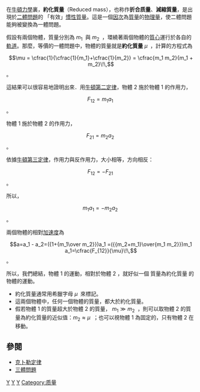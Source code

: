 {{noteTA
|G1=物理學
}}
{{Unreferenced|time=2014-04-05T20:52:55+00:00}}
在[[牛頓力學|牛頓力學]]裏，'''約化質量'''（Reduced mass），也称作'''折合质量'''、'''減縮質量'''，是出現於[[二體問題|二體問題]]的 「有效」[[慣性質量|慣性質量]]。這是一個[[因次|因次]]為[[質量|質量]]的[[物理量|物理量]]，使二體問題能夠被變換為一體問題。

假設有兩個物體，質量分別為 <math>m_{1}\!\,</math> 與 <math>m_{2}\!\,</math> ，環繞著兩個物體的[[質心|質心]]運行於各自的[[軌道|軌道]]。那麼，等價的一體問題中，物體的質量就是'''約化質量 ''' <math>\mu\!\,</math> ，計算的方程式為
:<math>\mu = \cfrac{1}{\cfrac{1}{m_1}+\cfrac{1}{m_2}} = \cfrac{m_1 m_2}{m_1 + m_2}\!\,</math> 。

這結果可以很容易地證明出來．用[[牛頓第二定律|牛頓第二定律]]，物體 2 施於物體 1 的作用力，
:<math>F_{12} = m_1 a_1 \!\,</math> 。

物體 1 施於物體 2 的作用力，
:<math>F_{21} = m_2 a_2 \!\,</math> 。

依據[[牛頓第三定律|牛頓第三定律]]，作用力與反作用力，大小相等，方向相反：
:<math>F_{12} = - F_{21}\!\,</math> 。

所以，
:<math>m_1 a_1 = - m_2 a_2 \!\,</math> 。

兩個物體的相對[[加速度|加速度]]為
:<math>a=a_1 - a_2=({1+{m_1\over m_2}})a_1 =({{m_2+m_1}\over{m_1 m_2}})m_1 a_1=\cfrac{F_{12}}{\mu}\!\,</math> 。

所以，我們總結，物體 1 的運動，相對於物體 2 ，就好似一個 質量為約化質量 的物體的運動。

*約化質量通常用希臘字母 <math>\mu\!\,</math> 來標記。
*這兩個物體中，任何一個物體的質量，都大於約化質量。
*假若物體 1 的質量超大於物體 2 的質量， <math>m_{1} \gg m_2\!\,</math> ，則可以取物體 2 的質量為約化質量的近似值：<math>m_{2}\approx \mu\!\,</math> ；也可以視物體 1 為固定的，只有物體 2 在移動。

==參閱==
*[[克卜勒定律|克卜勒定律]]
*[[三體問題|三體問題]]

[[Category:力學|Y]]
[[Category:經典力學|Y]]
[[Category:天體力學|Y]]
[[Category:质量|Category:质量]]